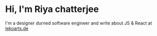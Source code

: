 # Hi, I'm Riya chatterjee

I'm a designer durned software engineer and write about JS & React at [lekoarts.de](https://www.lekoarts.de?utm_source=cara&utm_medium=Starter)
